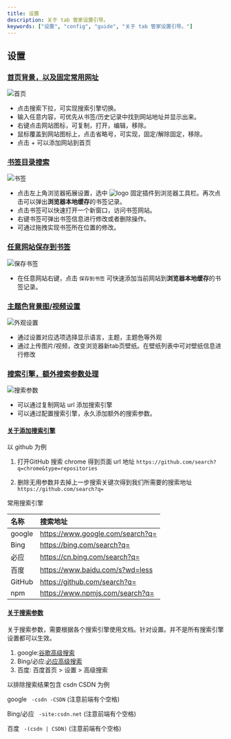 ```yaml
---
title: 设置
description: 关于 tab 管家设置引导。
keywords: ["设置", "config", "guide", "关于 tab 管家设置引导。"]
---
```


## 设置

### [首页背景，以及固定常用网址](#首页背景，以及固定常用网址)

![首页](/images/home.png "首页")

- 点击搜索下拉，可实现搜索引擎切换。
- 输入任意内容，可优先从书签/历史记录中找到网站地址并显示出来。
- 右键点击网站图标，可复制，打开，编辑，移除。
- 鼠标覆盖到网站图标上，点击省略号，可实现，固定/解除固定，移除。
- 点击 + 可以添加网站到首页

### [书签目录搜索](#书签目录搜索)

![书签](/images/bookmark.png "书签")

- 点击左上角浏览器拓展设置，选中 ![logo](/images/icon-16.png "logo") 固定插件到浏览器工具栏。再次点击可以弹出**浏览器本地缓存**的书签记录。
- 点击书签可以快速打开一个新窗口，访问书签网站。
- 右键书签可弹出书签信息进行修改或者删除操作。
- 可通过拖拽实现书签所在位置的修改。

### [任意网站保存到书签](#任意网站保存到书签)

![保存书签](/images/save_bookmark.png "保存书签")

- 在任意网站右键，点击 `保存到书签` 可快速添加当前网站到**浏览器本地缓存**的书签记录。

### [主题色背景图/视频设置](#主题色背景图/视频设置)

![外观设置](/images/appearance.png "外观设置")

- 通过设置对应选项选择显示语言，主题，主题色等外观
- 通过上传图片/视频，改变浏览器新tab页壁纸。在壁纸列表中可对壁纸信息进行修改

### [搜索引擎，额外搜索参数处理](#搜索引擎，额外搜索参数处理)

![搜索参数](/images/search_engine.png "搜索参数")

- 可以通过复制网站 url 添加搜索引擎
- 可以通过配置搜索引擎，永久添加额外的搜索参数。

#### [关于添加搜索引擎](#关于添加搜索引擎)

以 github 为例

1. 打开GitHub 搜索 chrome 得到页面 url 地址
   `https://github.com/search?q=chrome&type=repositories`

2. 删除无用参数并去掉上一步搜索关键次得到我们所需要的搜索地址
   `https://github.com/search?q=`

常用搜索引擎

| 名称   | 搜索地址                         |
| :----- | :------------------------------- |
| google | https://www.google.com/search?q= |
| Bing   | https://bing.com/search?q=       |
| 必应   | https://cn.bing.com/search?q=    |
| 百度   | https://www.baidu.com/s?wd=less  |
| GitHub | https://github.com/search?q=     |
| npm    | https://www.npmjs.com/search?q=  |

#### [关于搜索参数](#关于搜索参数)

关于搜索参数，需要根据各个搜索引擎使用文档。针对设置。并不是所有搜索引擎设置都可以生效。

1. google:[谷歌高级搜索](https://www.google.com/advanced_search?q=)
2. Bing/必应:[必应高级搜索](https://support.microsoft.com/zh-cn/topic/%E9%AB%98%E7%BA%A7%E6%90%9C%E7%B4%A2%E9%80%89%E9%A1%B9-b92e25f1-0085-4271-bdf9-14aaea720930)
3. 百度: 百度首页 > 设置 > 高级搜索

以排除搜索结果包含 csdn CSDN 为例

google ` -csdn -CSDN` (注意前端有个空格)

Bing/必应 ` -site:csdn.net` (注意前端有个空格)

百度 ` -(csdn | CSDN)` (注意前端有个空格)
